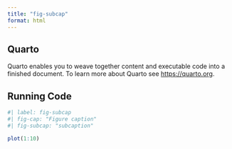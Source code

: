 ```yaml
---
title: "fig-subcap"
format: html
---
```


## Quarto

Quarto enables you to weave together content and executable code into a finished document. To learn more about Quarto see <https://quarto.org>.

## Running Code

```r
#| label: fig-subcap
#| fig-cap: "Figure caption"
#| fig-subcap: "subcaption"

plot(1:10)
```

